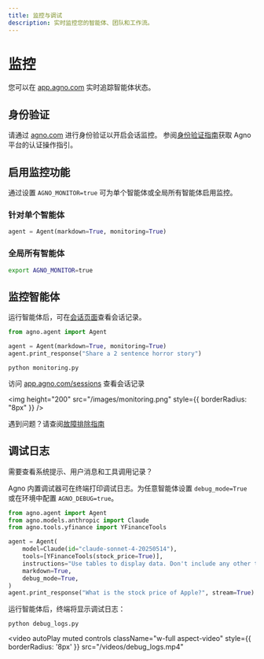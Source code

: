 ```yaml
---
title: 监控与调试
description: 实时监控您的智能体、团队和工作流。
---
```

# 监控

您可以在 [app.agno.com](https://app.agno.com) 实时追踪智能体状态。

## 身份验证
请通过 [agno.com](https://app.agno.com) 进行身份验证以开启会话监控。
参阅[身份验证指南](how-to/authentication)获取 Agno 平台的认证操作指引。

## 启用监控功能

通过设置 `AGNO_MONITOR=true` 可为单个智能体或全局所有智能体启用监控。

### 针对单个智能体

```python
agent = Agent(markdown=True, monitoring=True)
```

### 全局所有智能体

```bash
export AGNO_MONITOR=true
```

## 监控智能体

运行智能体后，可在[会话页面](https://app.agno.com/sessions)查看会话记录。

<Steps>

<Step title="创建一个包含示例代码的文件">

```python monitoring.py
from agno.agent import Agent

agent = Agent(markdown=True, monitoring=True)
agent.print_response("Share a 2 sentence horror story")
```

</Step>

<Step title="运行你的智能体">

```shell
python monitoring.py
```

</Step>

<Step title="查看您的会话">

访问 [app.agno.com/sessions](https://app.agno.com/sessions) 查看会话记录

<img height="200" src="/images/monitoring.png" style={{ borderRadius: "8px" }} />

</Step>

</Steps>

<Info>遇到问题？请查阅[故障排除指南](/faq/cli-auth)</Info>

## 调试日志

需要查看系统提示、用户消息和工具调用记录？

Agno 内置调试器可在终端打印调试日志。为任意智能体设置 `debug_mode=True` 或在环境中配置 `AGNO_DEBUG=true`。

```python debug_logs.py
from agno.agent import Agent
from agno.models.anthropic import Claude
from agno.tools.yfinance import YFinanceTools

agent = Agent(
    model=Claude(id="claude-sonnet-4-20250514"),
    tools=[YFinanceTools(stock_price=True)],
    instructions="Use tables to display data. Don't include any other text.",
    markdown=True,
    debug_mode=True,
)
agent.print_response("What is the stock price of Apple?", stream=True)
```

运行智能体后，终端将显示调试日志：

```shell
python debug_logs.py
```

<video
   autoPlay
   muted
   controls
   className="w-full aspect-video"
   style={{ borderRadius: '8px' }}
   src="/videos/debug_logs.mp4"
></video>